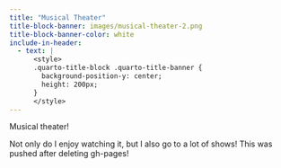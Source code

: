 ```yaml
---
title: "Musical Theater"
title-block-banner: images/musical-theater-2.png
title-block-banner-color: white
include-in-header:
  - text: |
      <style>
      .quarto-title-block .quarto-title-banner {
        background-position-y: center;
        height: 200px;
      }
      </style>
---
```


Musical theater!

Not only do I enjoy watching it, but I also go to a lot of shows! This was pushed after deleting gh-pages!

